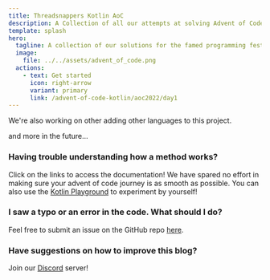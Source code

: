 ```yaml
---
title: Threadsnappers Kotlin AoC
description: A Collection of all our attempts at solving Advent of Code problems.
template: splash
hero:
  tagline: A collection of our solutions for the famed programming festival.
  image:
    file: ../../assets/advent_of_code.png
  actions:
    - text: Get started
      icon: right-arrow
      variant: primary
      link: /advent-of-code-kotlin/aoc2022/day1
---
```

We're also working on other adding other languages to this project.


<CardGrid>
  <Card title="Python" icon="star"></Card>
  <Card title="Java" icon="star"></Card>
  <Card title="C++" icon="star"></Card>
  <Card title="">and more in the future...</Card>

</CardGrid>

### Having trouble understanding how a method works? 

Click on the links to access the documentation!
We have spared no effort in making sure your advent of code journey 
is as smooth as possible. You can also use the 
[Kotlin Playground](https://play.kotlinlang.org) to experiment by yourself!

### I saw a typo or an error in the code. What should I do?

Feel free to submit an issue on the GitHub repo 
[here](https://github.com/Threadsnappers/advent-of-code-kotlin).

### Have suggestions on how to improve this blog?

Join our [Discord](https://discord.gg/NuKDmRUPRm) server! 
